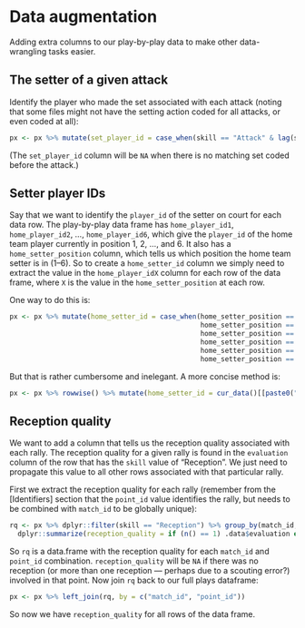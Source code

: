 # Data augmentation

Adding extra columns to our play-by-play data to make other data-wrangling tasks easier.

## The setter of a given attack

Identify the player who made the set associated with each attack (noting that some files might not have the setting action coded for all attacks, or even coded at all):

```r
px <- px %>% mutate(set_player_id = case_when(skill == "Attack" & lag(skill) == "Set" & team == lag(team) ~ lag(player_id))
```

(The `set_player_id` column will be `NA` when there is no matching set coded before the attack.)


## Setter player IDs

Say that we want to identify the `player_id` of the setter on court for each data row. The play-by-play data frame has `home_player_id1`, `home_player_id2`, ..., `home_player_id6`, which give the `player_id` of the home team player currently in position 1, 2, ..., and 6. It also has a `home_setter_position` column, which tells us which position the home team setter is in (1--6). So to create a `home_setter_id` column we simply need to extract the value in the `home_player_idX` column for each row of the data frame, where `X` is the value in the `home_setter_position` at each row.

One way to do this is:

```r
px <- px %>% mutate(home_setter_id = case_when(home_setter_position == 1 ~ home_player_id1,
                                               home_setter_position == 2 ~ home_player_id2,
                                               home_setter_position == 3 ~ home_player_id3,
                                               home_setter_position == 4 ~ home_player_id4,
                                               home_setter_position == 5 ~ home_player_id5,
                                               home_setter_position == 6 ~ home_player_id6))
```

But that is rather cumbersome and inelegant. A more concise method is:

```r
px <- px %>% rowwise() %>% mutate(home_setter_id = cur_data()[[paste0("home_player_id", home_setter_position)]]) %>% ungroup
```

## Reception quality

We want to add a column that tells us the reception quality associated with each rally. The reception quality for a given rally is found in the `evaluation` column of the row that has the `skill` value of "Reception". We just need to propagate this value to all other rows associated with that particular rally.

First we extract the reception quality for each rally (remember from the [Identifiers] section that the `point_id` value identifies the rally, but needs to be combined with `match_id` to be globally unique):

```r
rq <- px %>% dplyr::filter(skill == "Reception") %>% group_by(match_id, point_id) %>%
  dplyr::summarize(reception_quality = if (n() == 1) .data$evaluation else NA_character_) %>% ungroup
```

So `rq` is a data.frame with the reception quality for each `match_id` and `point_id` combination. `reception_quality` will be `NA` if there was no reception (or more than one reception --- perhaps due to a scouting error?) involved in that point. Now join `rq` back to our full plays dataframe:

```r
px <- px %>% left_join(rq, by = c("match_id", "point_id"))
```

So now we have `reception_quality` for all rows of the data frame.
